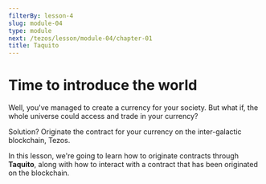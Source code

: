 ```yaml
---
filterBy: lesson-4
slug: module-04
type: module
next: /tezos/lesson/module-04/chapter-01
title: Taquito
---
```

# Time to introduce the world
Well, you've managed to create a currency for your society.
But what if, the whole universe could access and trade in your currency?

Solution? Originate the contract for your currency on the inter-galactic blockchain, Tezos.

In this lesson, we're going to learn how to originate contracts through **Taquito**, along with how to interact with a contract that has been originated on the blockchain.